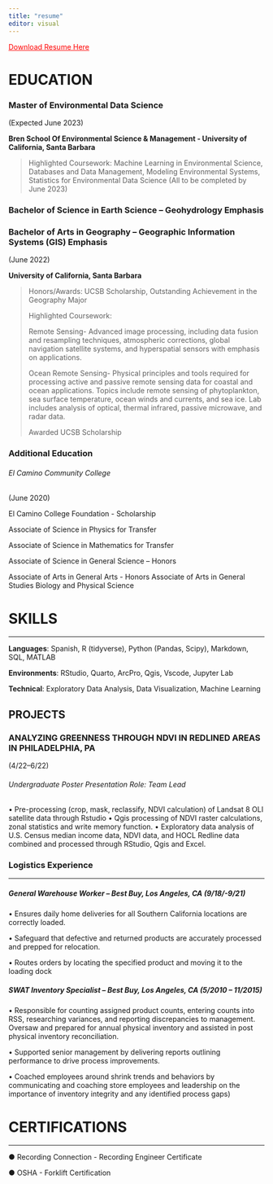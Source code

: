 ```yaml
---
title: "resume"
editor: visual
---
```


[Download Resume Here](Romero_Guillermo.pdf){style="color: red"}

# EDUCATION

### **Master of Environmental Data Science**

(Expected June 2023)

**Bren School Of Environmental Science & Management - University of California, Santa Barbara**

> Highlighted Coursework: Machine Learning in Environmental Science, Databases and Data Management, Modeling Environmental Systems, Statistics for Environmental Data Science (All to be completed by June 2023)

### **Bachelor of Science in Earth Science -- Geohydrology Emphasis**

### **Bachelor of Arts in Geography -- Geographic Information Systems (GIS) Emphasis**

(June 2022)

**University of California, Santa Barbara**

> Honors/Awards: UCSB Scholarship, Outstanding Achievement in the Geography Major
>
> Highlighted Coursework:
>
> Remote Sensing- Advanced image processing, including data fusion and resampling techniques, atmospheric corrections, global navigation satellite systems, and hyperspatial sensors with emphasis on applications.
>
> Ocean Remote Sensing- Physical principles and tools required for processing active and passive remote sensing data for coastal and ocean applications. Topics include remote sensing of phytoplankton, sea surface temperature, ocean winds and currents, and sea ice. Lab includes analysis of optical, thermal infrared, passive microwave, and radar data.
>
> Awarded UCSB Scholarship

### Additional Education

###### El Camino Community College

(June 2020)

El Camino College Foundation - Scholarship

Associate of Science in Physics for Transfer

Associate of Science in Mathematics for Transfer

Associate of Science in General Science -- Honors

Associate of Arts in General Arts - Honors Associate of Arts in General Studies Biology and Physical Science

# SKILLS

------------------------------------------------------------------------

**Languages**: Spanish, R (tidyverse), Python (Pandas, Scipy), Markdown, SQL, MATLAB

**Environments**: RStudio, Quarto, ArcPro, Qgis, Vscode, Jupyter Lab

**Technical**: Exploratory Data Analysis, Data Visualization, Machine Learning

## PROJECTS

### ANALYZING GREENNESS THROUGH NDVI IN REDLINED AREAS IN PHILADELPHIA, PA 
(4/22--6/22) 

###### Undergraduate Poster Presentation Role: Team Lead 
• Pre-processing (crop, mask, reclassify, NDVI calculation) of Landsat 8 OLI satellite data through Rstudio 
• Qgis processing of NDVI raster calculations, zonal statistics and write memory function. 
• Exploratory data analysis of U.S. Census median income data, NDVI data, and HOCL Redline data combined and processed through RStudio, Qgis and Excel.

### Logistics Experience

------------------------------------------------------------------------

##### General Warehouse Worker -- Best Buy, Los Angeles, CA (9/18/-9/21)

• Ensures daily home deliveries for all Southern California locations are correctly loaded.

• Safeguard that defective and returned products are accurately processed and prepped for relocation.

• Routes orders by locating the specified product and moving it to the loading dock

##### SWAT Inventory Specialist -- Best Buy, Los Angeles, CA (5/2010 -- 11/2015)

• Responsible for counting assigned product counts, entering counts into RSS, researching variances, and reporting discrepancies to management. Oversaw and prepared for annual physical inventory and assisted in post physical inventory reconciliation.

• Supported senior management by delivering reports outlining performance to drive process improvements.

• Coached employees around shrink trends and behaviors by communicating and coaching store employees and leadership on the importance of inventory integrity and any identified process gaps)

# CERTIFICATIONS

------------------------------------------------------------------------

● Recording Connection - Recording Engineer Certificate

● OSHA - Forklift Certification
